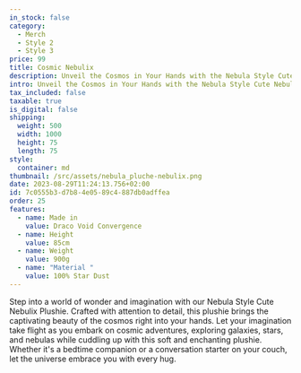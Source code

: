 ```yaml
---
in_stock: false
category:
  - Merch
  - Style 2
  - Style 3
price: 99
title: Cosmic Nebulix
description: Unveil the Cosmos in Your Hands with the Nebula Style Cute Nebulix Plushie!
intro: Unveil the Cosmos in Your Hands with the Nebula Style Cute Nebulix Plushie!
tax_included: false
taxable: true
is_digital: false
shipping:
  weight: 500
  width: 1000
  height: 75
  length: 75
style:
  container: md
thumbnail: /src/assets/nebula_pluche-nebulix.png
date: 2023-08-29T11:24:13.756+02:00
id: 7c0555b3-d7b8-4e05-89c4-887db0adffea
order: 25
features:
  - name: Made in
    value: Draco Void Convergence
  - name: Height
    value: 85cm
  - name: Weight
    value: 900g
  - name: "Material "
    value: 100% Star Dust
---
```

Step into a world of wonder and imagination with our Nebula Style Cute Nebulix Plushie. Crafted with attention to detail, this plushie brings the captivating beauty of the cosmos right into your hands. Let your imagination take flight as you embark on cosmic adventures, exploring galaxies, stars, and nebulas while cuddling up with this soft and enchanting plushie. Whether it's a bedtime companion or a conversation starter on your couch, let the universe embrace you with every hug.
